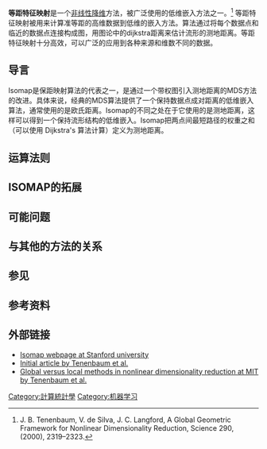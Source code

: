 {{expand|time=2018-01-22T00:42:21+00:00}}
{{更新|time=2016-08-25}}
'''等距特征映射'''是一个[[非线性降维|非线性降维]]方法，被广泛使用的低维嵌入方法之一。<ref>J. B. Tenenbaum, V. de Silva, J. C. Langford, A Global Geometric Framework for Nonlinear Dimensionality Reduction, Science 290, (2000), 2319–2323.</ref> 等距特征映射被用来计算准等距的高维数据到低维的嵌入方法。算法通过将每个数据点和临近的数据点连接构成图，用图论中的dijkstra距离来估计流形的测地距离。等距特征映射十分高效，可以广泛的应用到各种来源和维数不同的数据。

== 导言 ==
Isomap是保距映射算法的代表之一，是通过一个带权图引入测地距离的MDS方法的改进。具体来说，经典的MDS算法提供了一个保持数据点成对距离的低维嵌入算法，通常使用的是欧氏距离。Isomap的不同之处在于它使用的是测地距离，这样可以得到一个保持流形结构的低维嵌入。Isomap把两点间最短路径的权重之和（可以使用 Dijkstra's 算法计算）定义为测地距离。

== 运算法则 ==

== ISOMAP的拓展 ==

== 可能问题 ==

== 与其他的方法的关系 ==

== 参见 ==

== 参考资料 ==
{{Reflist}}

== 外部链接 ==
* [https://web.archive.org/web/20040411051530/http://isomap.stanford.edu/ Isomap webpage at Stanford university]
* [http://www-clmc.usc.edu/publications/T/tenenbaum-Science2000.pdf Initial article by Tenenbaum et al.] {{Wayback|url=http://www-clmc.usc.edu/publications/T/tenenbaum-Science2000.pdf |date=20210414224158 }}
* [http://web.mit.edu/cocosci/Papers/nips02-localglobal-in-press.pdf Global versus local methods in nonlinear dimensionality reduction at MIT by Tenenbaum et al.] {{Wayback|url=http://web.mit.edu/cocosci/Papers/nips02-localglobal-in-press.pdf |date=20200923104510 }}
[[Category:計算統計學|Category:計算統計學]]
[[Category:机器学习|Category:机器学习]]